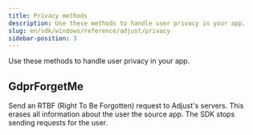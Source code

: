```yaml
---
title: Privacy methods
description: Use these methods to handle user privacy in your app.
slug: en/sdk/windows/reference/adjust/privacy
sidebar-position: 3
---
```


Use these methods to handle user privacy in your app.

<Function>

## GdprForgetMe

Send an <Abbr>RTBF (Right To Be Forgotten)</Abbr> request to Adjust's servers. This erases all information about the user the source app. The SDK stops sending requests for the user.

<slot slot="signature">


<GdprForgetMeSig />

</slot>

<slot slot="snippet">


<GdprForgetMe />

</slot>

</Function>
